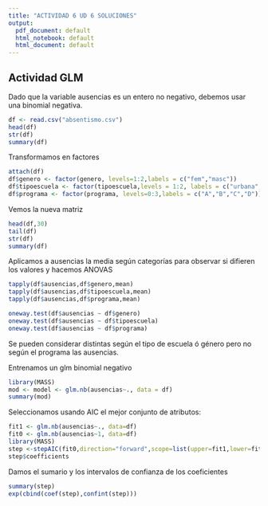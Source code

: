 ```yaml
---
title: "ACTIVIDAD 6 UD 6 SOLUCIONES"
output:
  pdf_document: default
  html_notebook: default
  html_document: default
---
```


## Actividad GLM

Dado que la variable ausencias es un entero no negativo, debemos usar  una binomial negativa.
```r
df <- read.csv("absentismo.csv")
head(df)
str(df)
summary(df)
```

Transformamos en factores
```r
attach(df)
df$genero <- factor(genero, levels=1:2,labels = c("fem","masc"))
df$tipoescuela <- factor(tipoescuela,levels = 1:2, labels = c("urbana","rural"))
df$programa <- factor(programa, levels=0:3,labels = c("A","B","C","D"))
```


Vemos la nueva matriz
```r
head(df,30)
tail(df)
str(df)
summary(df)
```


Aplicamos a ausencias la media según categorías para observar si difieren los valores y hacemos ANOVAS
```r
tapply(df$ausencias,df$genero,mean)
tapply(df$ausencias,df$tipoescuela,mean)
tapply(df$ausencias,df$programa,mean)
```

```r
oneway.test(df$ausencias ~ df$genero)
oneway.test(df$ausencias ~ df$tipoescuela)
oneway.test(df$ausencias ~ df$programa)
```
Se pueden considerar distintas según el tipo de escuela ó género pero no según el programa las ausencias.

Entrenamos un glm binomial negativo
```r
library(MASS)
mod <- model <- glm.nb(ausencias~., data = df)
summary(mod)
```


Seleccionamos usando AIC el mejor conjunto de atributos:
```r
fit1 <- glm.nb(ausencias~., data=df)
fit0 <- glm.nb(ausencias~1, data=df)
library(MASS)
step <-stepAIC(fit0,direction="forward",scope=list(upper=fit1,lower=fit0))
step$coefficients
```
Damos el sumario y los intervalos de confianza de los coeficientes
```r
summary(step)
exp(cbind(coef(step),confint(step)))
```



